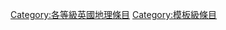 {{Articles by Quality|topic=英國地理|project=英國地理|format=toc}}

[[Category:各等級英國地理條目|Category:各等級英國地理條目]]
[[Category:模板級條目|Category:模板級條目]]